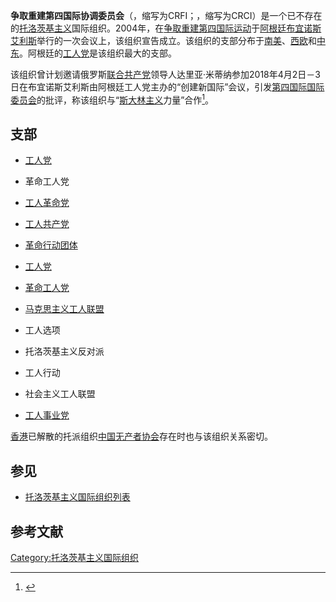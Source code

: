 {{托洛茨基主义}}
'''争取重建第四国际协调委员会'''（{{lang-en|Coordinating Committee for the Refoundation of the Fourth International}}，缩写为CRFI；{{lang-es|Coordinadora por la Refundación de la Cuarta Internacional}}，缩写为CRCI）是一个已不存在的[[托洛茨基主义|托洛茨基主义]]国际组织。2004年，在[[争取重建第四国际运动|争取重建第四国际运动]]于[[阿根廷|阿根廷]][[布宜诺斯艾利斯|布宜诺斯艾利斯]]举行的一次会议上，该组织宣告成立。该组织的支部分布于[[南美|南美]]、[[西欧|西欧]]和[[中东|中东]]。阿根廷的[[工人党_(阿根廷)|工人党]]是该组织最大的支部。

该组织曾计划邀请俄罗斯[[联合共产党_(俄罗斯)|联合共产党]]领导人达里亚·米蒂纳参加2018年4月2日－3日在布宜诺斯艾利斯由阿根廷工人党主办的“创建新国际”会议，引发[[第四国际国际委员会|第四国际国际委员会]]的批评，称该组织与“[[斯大林主义|斯大林主义]]力量”合作<ref>{{Cite web|title=Russian neo-Stalinist defends Partido Obrero’s “refounding” of Fourth International|url=https://www.wsws.org/en/articles/2018/09/24/gafu-s24.html|access-date=2021-02-20|website=World Socialist Web Site|language=en|archive-date=2020-11-09|archive-url=https://web.archive.org/web/20201109030549/https://www.wsws.org/en/articles/2018/09/24/gafu-s24.html|dead-url=no}}</ref>。

==支部==
* {{阿根廷}} [[工人党_(阿根廷)|工人党]]
* {{智利}} 革命工人党
* {{希腊}} [[工人革命党_(希腊)|工人革命党]]
* {{意大利}} [[工人共产党_(意大利)|工人共产党]]
* {{墨西哥}} [[革命行动团体|革命行动团体]]
* {{flag|乌拉圭}} [[工人党_(乌拉圭)|工人党]]
* {{土耳其}} [[革命工人党_(土耳其)|革命工人党]]
* {{flag|芬兰}} [[马克思主义工人联盟|马克思主义工人联盟]]
* {{flag|委内瑞拉}} 工人选项
* {{玻利维亚}} 托洛茨基主义反对派
* {{美国}} 工人行动
* {{flag|巴勒斯坦}} 社会主义工人联盟
* {{巴西}} [[工人事业党|工人事业党]]

[[香港|香港]]已解散的托派组织[[中国无产者协会|中国无产者协会]]存在时也与该组织关系密切。

== 参见 ==
* [[托洛茨基主义国际组织列表|托洛茨基主义国际组织列表]]

== 参考文献 ==
{{reflist}}

{{国际政党组织}}

[[Category:托洛茨基主义国际组织|Category:托洛茨基主义国际组织]]